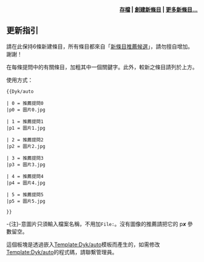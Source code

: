 {{dyk/auto

| 0 = '''[[金弘壹|哪位韓國人]]'''曾是[[國民革命軍|中國國民政府軍]]和[[大韓民國國軍|大韓民國國軍]]將領，參與過[[中國抗日戰爭|中國抗日戰爭]]及[[韓戰|-{zh:朝鮮戰爭; zh-cn:朝鲜战争; zh-tw:韓戰; zh-hk:韓戰; zh-sg:韩战;}-]]，退役後尚於1951年至1960年間赴[[台灣|台灣]]擔任[[大韓民國駐華大使列表|駐中華民國大使]]？
|p0 =General Kim Hong-il, 1948-December-10.jpg

| 1 =  '''[[中華民國45年國慶閱兵|哪一次閱兵]]'''是歷年[[中華民國|中華民國]][[國慶日_(中華民國)|國慶日]]在[[臺北|臺北]]舉行[[閱兵|閱兵]]中參與校閱之三軍人數、車輛及[[飛機|飛機]]數最多的一次？
|p1 = 

| 2 = [[中華民國空軍|中華民國空軍]]從1979年開始根據'''[[大漠計畫|哪一項秘密計劃]]'''每年派遣現役[[飛行員|飛行員]]和地勤人員到[[葉門阿拉伯共和國|北葉門]]？
|p2 = 

| 3 = 作為[[中央政府所在地|中央政府所在地]]的[[臺北市|臺北市]]，已長期被[[中華民國總統|中華民國總統]]與[[中華民國政府|政府]]重要法規公報等正式稱為'''[[中華民國首都|什麼]]'''？
|p3 = 

| 4 = [[國民政府|國民政府]]曾頒布過'''[[中华民国训政时期约法|哪個臨時憲法綱領]]'''以明確規定以黨治國？<!--[[中国|中国]][[中国抗日战争|抗戰]]期間發生的[[憲政|憲政]]運動產生了'''[[宪政期成会宪法草案|哪部文件]]'''？-->
|P4 = Chiankuotakang.jpg

| 5 = [[国共内战|国共内战]]期间，[[南京|南京]][[国民政府|国民政府]]一边应战，一边在'''[[行憲|做什么]]'''？
|p5 = 1946 National Assembly Constitution.jpg

}}

<div align="right">'''[[Portal:中華民國/你知道嗎/存檔|存檔]] | [[Help:如何創建新頁面|創建新條目]] | [[Special:Newpages|更多新條目...]]'''</div><noinclude>
{{purge}}

==更新指引==
請在此保持6條新建條目，所有條目都來自「[[WP:DYKN|新條目推薦候選]]」，請勿擅自增加。謝謝！

在每條提問中的有關條目，加粗其中一個關鍵字。此外，較新之條目請列於上方。

使用方式：
<pre>
{{Dyk/auto

| 0 = 推薦提問0
|p0 = 圖片0.jpg

| 1 = 推薦提問1
|p1 = 圖片1.jpg

| 2 = 推薦提問2
|p2 = 圖片2.jpg

| 3 = 推薦提問3
|p3 = 圖片3.jpg

| 4 = 推薦提問4
|p4 = 圖片4.jpg

| 5 = 推薦提問5
|p5 = 圖片5.jpg

}}</pre>

-{注}-意圖片只須輸入檔案名稱，不用加<code>File:</code>。沒有圖像的推薦請把它的 p'''''x''''' 參數留空。

這個板塊是透過嵌入[[Template:Dyk/auto|Template:Dyk/auto]]模板而產生的，如需修改[[Template:Dyk/auto|Template:Dyk/auto]]的程式碼，請聯繫管理員。
</noinclude>